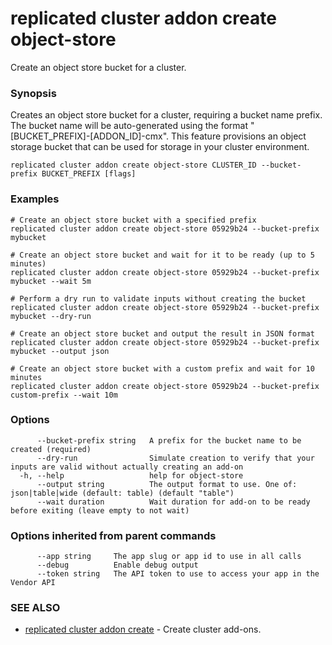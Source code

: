 # replicated cluster addon create object-store

Create an object store bucket for a cluster.

### Synopsis

Creates an object store bucket for a cluster, requiring a bucket name prefix. The bucket name will be auto-generated using the format "[BUCKET_PREFIX]-[ADDON_ID]-cmx". This feature provisions an object storage bucket that can be used for storage in your cluster environment.

```
replicated cluster addon create object-store CLUSTER_ID --bucket-prefix BUCKET_PREFIX [flags]
```

### Examples

```
# Create an object store bucket with a specified prefix
replicated cluster addon create object-store 05929b24 --bucket-prefix mybucket

# Create an object store bucket and wait for it to be ready (up to 5 minutes)
replicated cluster addon create object-store 05929b24 --bucket-prefix mybucket --wait 5m

# Perform a dry run to validate inputs without creating the bucket
replicated cluster addon create object-store 05929b24 --bucket-prefix mybucket --dry-run

# Create an object store bucket and output the result in JSON format
replicated cluster addon create object-store 05929b24 --bucket-prefix mybucket --output json

# Create an object store bucket with a custom prefix and wait for 10 minutes
replicated cluster addon create object-store 05929b24 --bucket-prefix custom-prefix --wait 10m
```

### Options

```
      --bucket-prefix string   A prefix for the bucket name to be created (required)
      --dry-run                Simulate creation to verify that your inputs are valid without actually creating an add-on
  -h, --help                   help for object-store
      --output string          The output format to use. One of: json|table|wide (default: table) (default "table")
      --wait duration          Wait duration for add-on to be ready before exiting (leave empty to not wait)
```

### Options inherited from parent commands

```
      --app string     The app slug or app id to use in all calls
      --debug          Enable debug output
      --token string   The API token to use to access your app in the Vendor API
```

### SEE ALSO

* [replicated cluster addon create](replicated-cli-cluster-addon-create)	 - Create cluster add-ons.

